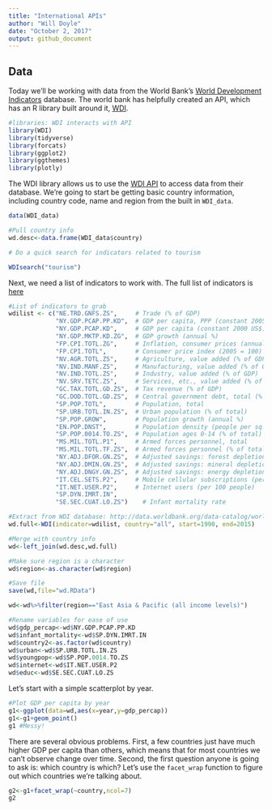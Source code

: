 ```yaml
---
title: "International APIs"
author: "Will Doyle"
date: "October 2, 2017"
output: github_document
---
```



## Data 

Today we'll be working with data from the World Bank's [World Development Indicators]( http://data.worldbank.org/data-catalog/world-development-indicators) database. The world bank has helpfully created an API, which has an R library built around it, [WDI](https://cran.r-project.org/web/packages/WDI/index.html). 


```r

#libraries: WDI interacts with API
library(WDI)
library(tidyverse)
library(forcats)
library(ggplot2)
library(ggthemes)
library(plotly)
```


The WDI library allows us to use the [WDI API](https://datahelpdesk.worldbank.org/knowledgebase/topics/125589) to access data from their database. We're going to start be getting basic country information, including country code, name and region from the built in `WDI_data`.

```r

data(WDI_data)

#Pull country info
wd.desc<-data.frame(WDI_data$country)

# Do a quick search for indicators related to tourism

WDIsearch("tourism")

```

Next, we need a list of indicators to work with. The full list of indicators is [here](http://databank.worldbank.org/data/reports.aspx?source=world-development-indicators)

```r

#List of indicators to grab
wdilist <- c("NE.TRD.GNFS.ZS",     # Trade (% of GDP)
             "NY.GDP.PCAP.PP.KD",  # GDP per capita, PPP (constant 2005 intl $)
             "NY.GDP.PCAP.KD",     # GDP per capita (constant 2000 US$)
             "NY.GDP.MKTP.KD.ZG",  # GDP growth (annual %)
             "FP.CPI.TOTL.ZG",     # Inflation, consumer prices (annual %)
             "FP.CPI.TOTL",        # Consumer price index (2005 = 100) 
             "NV.AGR.TOTL.ZS",     # Agriculture, value added (% of GDP)
             "NV.IND.MANF.ZS",     # Manufacturing, value added (% of GDP)
             "NV.IND.TOTL.ZS",     # Industry, value added (% of GDP)
             "NV.SRV.TETC.ZS",     # Services, etc., value added (% of GDP)
             "GC.TAX.TOTL.GD.ZS",  # Tax revenue (% of GDP)
             "GC.DOD.TOTL.GD.ZS",  # Central government debt, total (% of GDP)
             "SP.POP.TOTL",        # Population, total
             "SP.URB.TOTL.IN.ZS",  # Urban population (% of total)
             "SP.POP.GROW",        # Population growth (annual %)
             "EN.POP.DNST",        # Population density (people per sq. km of land area)
             "SP.POP.0014.TO.ZS",  # Population ages 0-14 (% of total)
             "MS.MIL.TOTL.P1",     # Armed forces personnel, total
             "MS.MIL.TOTL.TF.ZS",  # Armed forces personnel (% of total labor force)
             "NY.ADJ.DFOR.GN.ZS",  # Adjusted savings: forest depletion (% of GNI)
             "NY.ADJ.DMIN.GN.ZS",  # Adjusted savings: mineral depletion (% of GNI)
             "NY.ADJ.DNGY.GN.ZS",  # Adjusted savings: energy depletion (% of GNI)
             "IT.CEL.SETS.P2",     # Mobile cellular subscriptions (per 100 people)                  
             "IT.NET.USER.P2",     # Internet users (per 100 people)                                
             "SP.DYN.IMRT.IN",
             "SE.SEC.CUAT.LO.ZS")    # Infant mortality rate

#Extract from WDI database: http://data.worldbank.org/data-catalog/world-development-indicators
wd.full<-WDI(indicator=wdilist, country="all", start=1990, end=2015)

#Merge with country info
wd<-left_join(wd.desc,wd.full)

#Make sure region is a character
wd$region<-as.character(wd$region)

#Save file
save(wd,file="wd.RData")

```

```r
wd<-wd%>%filter(region=="East Asia & Pacific (all income levels)")

#Rename variables for ease of use
wd$gdp_percap<-wd$NY.GDP.PCAP.PP.KD
wd$infant_mortality<-wd$SP.DYN.IMRT.IN
wd$country2<-as.factor(wd$country)
wd$urban<-wd$SP.URB.TOTL.IN.ZS
wd$youngpop<-wd$SP.POP.0014.TO.ZS
wd$internet<-wd$IT.NET.USER.P2
wd$educ<-wd$SE.SEC.CUAT.LO.ZS
```

Let's start with a simple scatterplot by year. 

```r
#Plot GDP per capita by year
g1<-ggplot(data=wd,aes(x=year,y=gdp_percap))
g1<-g1+geom_point()
g1 #Messy!

```

There are several obvious problems. First, a few countries just have much higher GDP per capita than others, which means that for most countries we can't observe change over time. Second, the first question anyone is going to ask is: which country is which? Let's use the `facet_wrap` function to figure out which countries we're talking about.  

```r
g2<-g1+facet_wrap(~country,ncol=7)
g2

```

